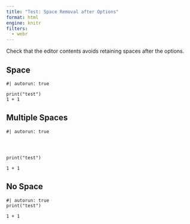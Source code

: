 ```yaml
---
title: "Test: Space Removal after Options"
format: html
engine: knitr
filters:
  - webr
---
```


Check that the editor contents avoids retaining spaces after the options.

## Space 

```webr-r
#| autorun: true

print("test")
1 + 1
```


## Multiple Spaces

```webr-r
#| autorun: true




print("test")

1 + 1

```


## No Space 

```webr-r
#| autorun: true
print("test")

1 + 1
```
